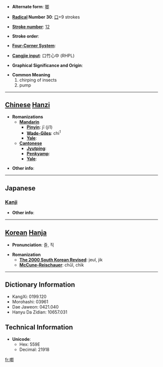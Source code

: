 * '''Alternate form''': [[唧]]

* '''[[Wiktionary:Chinese radical index| Radical]] Number 30''': [[Wiktionary:Chinese radical index 口|口]]+9 strokes

* '''[[Wiktionary:Chinese total strokes index|Stroke number]]''': [[Wiktionary:Chinese total strokes index 12|12]]

* '''Stroke order''': 

* '''[[Wiktionary:Chinese four corner index|Four-Corner System]]''': 

* '''[[Wiktionary:Chinese Cangjie index|Cangjie input]]''': 口竹心中 (RHPL)

* '''Graphical Significance and Origin''': 

* '''Common Meaning'''
*#chirping of insects
*# pump


----

== [[Chinese]] [[Hanzi]] ==

* '''Romanizations'''
** '''[[Mandarin]]'''
*** '''[[Pinyin]]''': jī (ji1)
*** '''[[Wade-Giles]]''': chi<sup>1</sup>
*** '''[[Yale]]''': 
** '''[[Cantonese]]'''
*** '''[[Jyutping]]''':
*** '''[[Penkyamp]]''': 
*** '''[[Yale]]''': 

* '''Other info''': 

----

==Japanese==
===[[Kanji]]===
{{kanji|on readings=[[そく]] (soku), [[しょく]] (shoku)
|kun readings=[[かこつ]] (kakotsu)
}}

* '''Other info''':  

----

== [[Korean]] [[Hanja]] ==

* '''Pronunciation''': 즐, 직

* '''Romanization'''
** '''[[The 2000 South Korean Revised Romanization|The 2000 South Korean Revised]]''': jeul, jik
** '''[[McCune-Reischauer]]''': chŭl, chik

----

== Dictionary Information ==

* KangXi: 0199.120
* Morohashi: 03961
* Dae Jaweon: 0421.040
* Hanyu Da Zidian: 10657.031

== Technical Information ==

* '''Unicode''':
** Hex: 559E
** Decimal: 21918

[[fr:喞]]